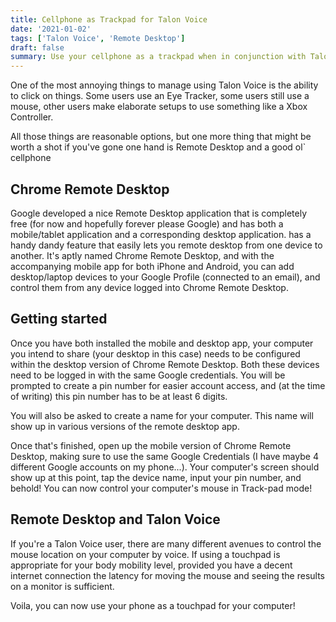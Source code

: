 ```yaml
---
title: Cellphone as Trackpad for Talon Voice
date: '2021-01-02'
tags: ['Talon Voice', 'Remote Desktop']
draft: false
summary: Use your cellphone as a trackpad when in conjunction with Talon Voice
---
```


One of the most annoying things to manage using Talon Voice is the ability to click on things. Some users use an Eye Tracker, some users still use a mouse, other users make elaborate setups to use something like a Xbox Controller.

All those things are reasonable options, but one more thing that might be worth a shot if you've gone one hand is Remote Desktop and a good ol` cellphone

## Chrome Remote Desktop

Google developed a nice Remote Desktop application that is completely free (for now and hopefully forever please Google) and has both a mobile/tablet application and a corresponding desktop application. has a handy dandy feature that easily lets you remote desktop from one device to another. It's aptly named Chrome Remote Desktop, and with the accompanying mobile app for both iPhone and Android, you can add desktop/laptop devices to your Google Profile (connected to an email), and control them from any device logged into Chrome Remote Desktop.


## Getting started 

Once you have both installed the mobile and desktop app, your computer you intend to share (your desktop in this case) needs to be configured within the desktop version of Chrome Remote Desktop. Both these devices need to be logged in with the same Google credentials. You will be prompted to create a pin number for easier account access, and (at the time of writing) this pin number has to be at least 6 digits.

You will also be asked to create a name for your computer. This name will show up in various versions of the remote desktop app.

Once that's finished, open up the mobile version of Chrome Remote Desktop, making sure to use the same Google Credentials (I have maybe 4 different Google accounts on my phone...). Your computer's screen should show up at this point, tap the device name, input your pin number, and behold! You can now control your computer's mouse in Track-pad mode!

## Remote Desktop and Talon Voice

If you're a Talon Voice user, there are many different avenues to control the mouse location on your computer by voice. If using a touchpad is appropriate for your body mobility level, provided you have a decent internet connection the latency for moving the mouse and seeing the results on a monitor is sufficient.

Voila, you can now use your phone as a touchpad for your computer!
